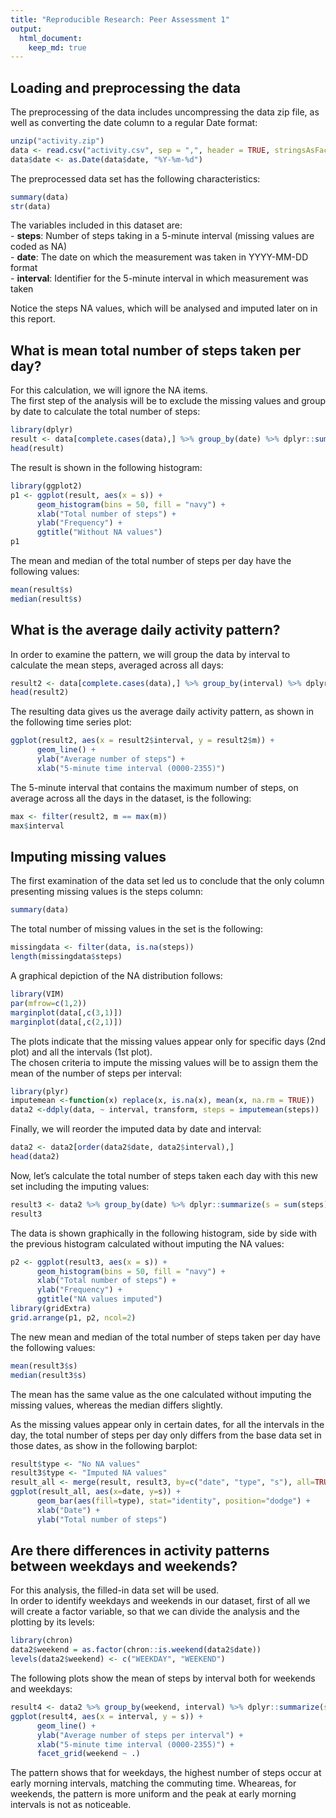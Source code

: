 ```yaml
---
title: "Reproducible Research: Peer Assessment 1"
output: 
  html_document:
    keep_md: true
---
```



## Loading and preprocessing the data
The preprocessing of the data includes uncompressing the data zip file, as well as converting the date column to a regular Date format:
```r
unzip("activity.zip")
data <- read.csv("activity.csv", sep = ",", header = TRUE, stringsAsFactors = FALSE, na.strings = "NA")
data$date <- as.Date(data$date, "%Y-%m-%d")
```

The preprocessed data set has the following characteristics:
```r
summary(data)
str(data)
```

The variables included in this dataset are:  
- **steps**: Number of steps taking in a 5-minute interval (missing values are coded as NA)  
- **date**: The date on which the measurement was taken in YYYY-MM-DD format  
- **interval**: Identifier for the 5-minute interval in which measurement was taken  

Notice the steps NA values, which will be analysed and imputed later on in this report.  

## What is mean total number of steps taken per day?
For this calculation, we will ignore the NA items.  
The first step of the analysis will be to exclude the missing values and group by date to calculate the total number of steps:
```r
library(dplyr)
result <- data[complete.cases(data),] %>% group_by(date) %>% dplyr::summarise(s = sum(steps))
head(result)
```

The result is shown in the following histogram:
```r
library(ggplot2)
p1 <- ggplot(result, aes(x = s)) + 
      geom_histogram(bins = 50, fill = "navy") +
      xlab("Total number of steps") + 
      ylab("Frequency") + 
      ggtitle("Without NA values")
p1
```

The mean and median of the total number of steps per day have the following values:
```r
mean(result$s)
median(result$s)
```

## What is the average daily activity pattern?

In order to examine the pattern, we will group the data by interval to calculate the mean steps, averaged across all days:
```r
result2 <- data[complete.cases(data),] %>% group_by(interval) %>% dplyr::summarize(m=mean(steps))
head(result2)
```

The resulting data gives us the average daily activity pattern, as shown in the following time series plot:
```r
ggplot(result2, aes(x = result2$interval, y = result2$m)) +
      geom_line() +
      ylab("Average number of steps") +
      xlab("5-minute time interval (0000-2355)")
```

The 5-minute interval that contains the maximum number of steps, on average across all the days in the dataset, is the following:
```r
max <- filter(result2, m == max(m))
max$interval
```


## Imputing missing values
The first examination of the data set led us to conclude that the only column presenting missing values is the steps column:
```r
summary(data)
```

The total number of missing values in the set is the following:
```r
missingdata <- filter(data, is.na(steps))
length(missingdata$steps)
```

A graphical depiction of the NA distribution follows:
```r
library(VIM)
par(mfrow=c(1,2))
marginplot(data[,c(3,1)])
marginplot(data[,c(2,1)])
```

The plots indicate that the missing values appear only for specific days (2nd plot) and all the intervals (1st plot).  
The chosen criteria to impute the missing values will be to assign them the mean of the number of steps per interval:
```r
library(plyr)
imputemean <-function(x) replace(x, is.na(x), mean(x, na.rm = TRUE))
data2 <-ddply(data, ~ interval, transform, steps = imputemean(steps))
```

Finally, we will reorder the imputed data by date and interval:
```r
data2 <- data2[order(data2$date, data2$interval),]
head(data2)
```

Now, let's calculate the total number of steps taken each day with this new set including the imputing values:
```r
result3 <- data2 %>% group_by(date) %>% dplyr::summarize(s = sum(steps))
result3
```

The data is shown graphically in the following histogram, side by side with the previous histogram calculated without imputing the NA values:
```r
p2 <- ggplot(result3, aes(x = s)) + 
      geom_histogram(bins = 50, fill = "navy") +
      xlab("Total number of steps") +
      ylab("Frequency") +
      ggtitle("NA values imputed")
library(gridExtra)
grid.arrange(p1, p2, ncol=2)
```

The new mean and median of the total number of steps taken per day have the following values:
```r
mean(result3$s)
median(result3$s)
```

The mean has the same value as the one calculated without imputing the missing values, whereas the median differs slightly.  

As the missing values appear only in certain dates, for all the intervals in the day, the total number of steps per day only differs from the base data set in those dates, as show in the following barplot:
```r
result$type <- "No NA values"
result3$type <- "Imputed NA values"
result_all <- merge(result, result3, by=c("date", "type", "s"), all=TRUE)
ggplot(result_all, aes(x=date, y=s)) + 
      geom_bar(aes(fill=type), stat="identity", position="dodge") + 
      xlab("Date") + 
      ylab("Total number of steps")
```


## Are there differences in activity patterns between weekdays and weekends?
For this analysis, the filled-in data set will be used.  
In order to identify weekdays and weekends in our dataset, first of all we will create a factor variable, so that we can divide the analysis and the plotting by its levels:
```r
library(chron)
data2$weekend = as.factor(chron::is.weekend(data2$date))
levels(data2$weekend) <- c("WEEKDAY", "WEEKEND")
```

The following plots show the mean of steps by interval both for weekends and weekdays:
```r
result4 <- data2 %>% group_by(weekend, interval) %>% dplyr::summarize(s = mean(steps))
ggplot(result4, aes(x = interval, y = s)) +
      geom_line() +
      ylab("Average number of steps per interval") + 
      xlab("5-minute time interval (0000-2355)") +
      facet_grid(weekend ~ .)
```

The pattern shows that for weekdays, the highest number of steps occur at early morning intervals, matching the commuting time. Wheareas, for weekends, the pattern is more uniform and the peak at early morning intervals is not as noticeable.
